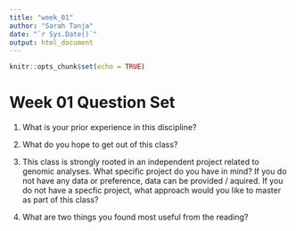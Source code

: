 ```yaml
---
title: "week_01"
author: "Sarah Tanja"
date: "`r Sys.Date()`"
output: html_document
---
```


```r
knitr::opts_chunk$set(echo = TRUE)
```

# Week 01 Question Set 

1. What is your prior experience in this discipline?

2. What do you hope to get out of this class?

3. This class is strongly rooted in an independent project related to genomic analyses. What specific project do you have in mind? If you do not have any data or preference, data can be provided / aquired. If you do not have a specfic project, what approach would you like to master as part of this class?

4. What are two things you found most useful from the reading?
